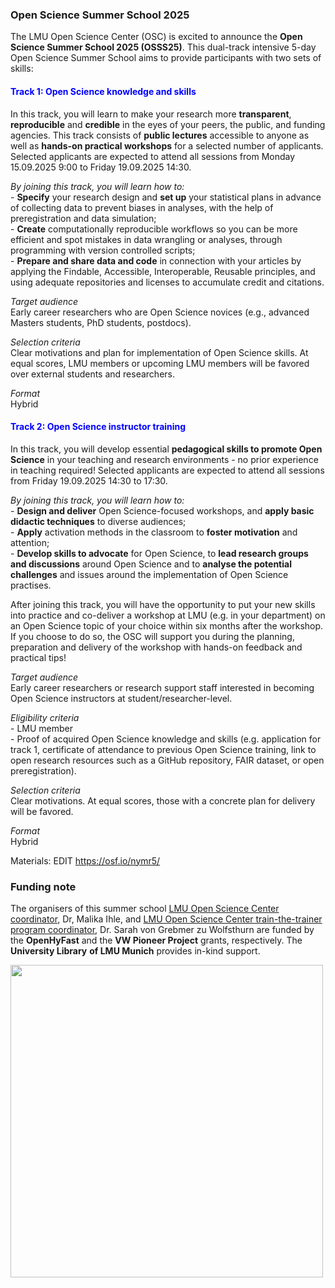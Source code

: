 ### Open Science Summer School 2025


The LMU Open Science Center (OSC) is excited to announce the **Open Science Summer School 2025 (OSSS25)**. This dual-track intensive 5-day Open Science Summer School aims to provide participants with two sets of skills:

#### **[Track 1: Open Science knowledge and skills]{style="color:blue;"}**
In this track, you will learn to make your research more **transparent**, **reproducible** and **credible** in the eyes of your peers, the public, and funding agencies. This track consists of **public lectures** accessible to anyone as well as **hands-on practical workshops** for a selected number of applicants. Selected applicants are expected to attend all sessions from Monday 15.09.2025 9:00 to Friday 19.09.2025 14:30.

*By joining this track, you will learn how to:*<br>
- **Specify** your research design and **set up** your statistical plans in advance of collecting data to prevent biases in analyses, with the help of preregistration and data simulation;<br>
- **Create** computationally reproducible workflows so you can be more efficient and spot mistakes in data wrangling or analyses, through programming with version controlled scripts;<br>
- **Prepare and share data and code** in connection with your articles by applying the Findable, Accessible, Interoperable, Reusable principles, and using adequate repositories and licenses to accumulate credit and citations.

*Target audience*<br>
Early career researchers who are Open Science novices (e.g., advanced Masters students, PhD students, postdocs). <br>

*Selection criteria*<br>
Clear motivations and plan for implementation of Open Science skills. At equal scores, LMU members or upcoming LMU members will be favored over external students and researchers. <br>

*Format*<br>
Hybrid

#### **[Track 2: Open Science instructor training]{style="color:blue;"}**
In this track, you will develop essential **pedagogical skills to promote Open Science** in your teaching and research environments - no prior experience in teaching required! Selected applicants are expected to attend all sessions from Friday 19.09.2025 14:30 to 17:30.

*By joining this track, you will learn how to:*<br>
- **Design and deliver** Open Science-focused workshops, and **apply basic didactic techniques** to diverse audiences;<br>
- **Apply** activation methods in the classroom to **foster motivation** and attention;<br>
- **Develop skills to advocate** for Open Science, to **lead research groups and discussions** around Open Science and to **analyse the potential challenges** and issues around the implementation of Open Science practises.

After joining this track, you will have the opportunity to put your new skills into practice and co-deliver a workshop at LMU (e.g. in your department) on an Open Science topic of your choice within six months after the workshop. If you choose to do so, the OSC will support you during the planning, preparation and delivery of the workshop with hands-on feedback and practical tips!

*Target audience*<br>
Early career researchers or research support staff interested in becoming Open Science instructors at student/researcher-level. <br>

*Eligibility criteria*<br>
- LMU member <br>
- Proof of acquired Open Science knowledge and skills (e.g. application for track 1, certificate of attendance to previous Open Science training, link to open research resources such as a GitHub repository, FAIR dataset, or open preregistration).<br>

*Selection criteria*<br>
Clear motivations. At equal scores, those with a concrete plan for delivery will be favored. <br>

*Format*<br>
Hybrid


Materials: EDIT <https://osf.io/nymr5/>

### Funding note

The organisers of this summer school [LMU Open Science Center coordinator](https://www.osc.uni-muenchen.de/about_us/coordinator/index.html), Dr, Malika Ihle, and [LMU Open Science Center train-the-trainer program coordinator](https://www.osc.uni-muenchen.de/members/individual_members/lmu-members/wolfsthurn/index.html), Dr. Sarah von Grebmer zu Wolfsthurn are funded by the **OpenHyFast** and the **VW Pioneer Project** grants, respectively. The **University Library** **of LMU Munich** provides in-kind support.

![](img/OSC-LMU-UB.png){fig-alt="OSC, LMU and UB logos" fig-align="center" width="500"}
